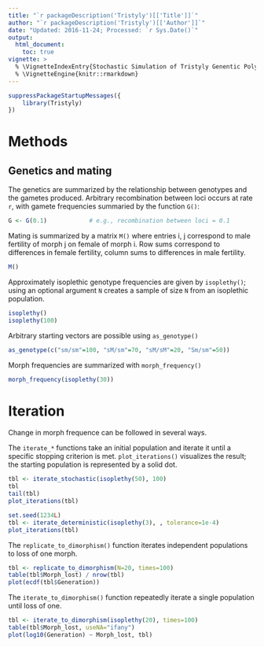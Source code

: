 ```yaml
---
title: "`r packageDescription('Tristyly')[['Title']]`"
author: "`r packageDescription('Tristyly')[['Author']]`"
date: "Updated: 2016-11-24; Processed: `r Sys.Date()`"
output:
  html_document:
    toc: true
vignette: >
  % \VignetteIndexEntry{Stochastic Simulation of Tristyly Genentic Polymorphism}
  % \VignetteEngine{knitr::rmarkdown}
---
```


```r
suppressPackageStartupMessages({
    library(Tristyly)
})
```

# Methods

## Genetics and mating

The genetics are summarized by the relationship between genotypes and
the gametes produced. Arbitrary recombination between loci occurs at
rate `r`, with gamete frequencies summaried by the function `G()`:

```r
G <- G(0.1)            # e.g., recombination between loci = 0.1
```

Mating is summarized by a matrix `M()` where entries i, j correspond
to male fertility of morph j on female of morph i. Row sums correspond
to differences in female fertility, column sums to differences in male
fertility.


```r
M()
```

Approximately isoplethic genotype frequencies are given by
`isoplethy()`; using an optional argument `N` creates a sample of size
`N` from an isoplethic population.

```r
isoplethy()
isoplethy(100)
```

Arbitrary starting vectors are possible using `as_genotype()`

```r
as_genotype(c("sm/sm"=100, "sM/sm"=70, "sM/sM"=20, "Sm/sm"=50))
```
Morph frequencies are summarized with `morph_frequency()`

```r
morph_frequency(isoplethy(30))
```

# Iteration

Change in morph frequence can be followed in several ways.

The `iterate_*` functions take an initial population and iterate it
until a specific stopping criterion is met. `plot_iterations()`
visualizes the result; the starting population is represented by a
solid dot.

```r
tbl <- iterate_stochastic(isoplethy(50), 100)
tbl
tail(tbl)
plot_iterations(tbl)

set.seed(1234L)
tbl <- iterate_deterministic(isoplethy(3), , tolerance=1e-4)
plot_iterations(tbl)
```

The `replicate_to_dimorphism()` function iterates independent
populations to loss of one morph.

```r
tbl <- replicate_to_dimorphism(N=20, times=100)
table(tbl$Morph_lost) / nrow(tbl)
plot(ecdf(tbl$Generation))
```

The `iterate_to_dimorphism()` function repeatedly iterate a single
population until loss of one.

```r
tbl <- iterate_to_dimorphism(isoplethy(20), times=100)
table(tbl$Morph_lost, useNA="ifany")
plot(log10(Generation) ~ Morph_lost, tbl)
```
